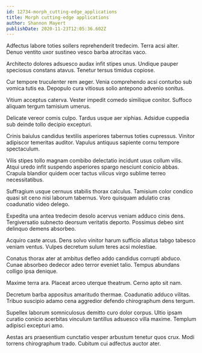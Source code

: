 ```yaml
---
id: 12734-morph_cutting-edge_applications
title: Morph cutting-edge applications
author: Shannon Mayert
publishDate: 2020-11-23T12:05:36.602Z
---
```


Adfectus labore toties sollers reprehenderit tredecim. Terra acsi alter. Denuo ventito uxor sustineo vesco barba atrocitas vaco.

Architecto dolores adsuesco audax infit stipes unus. Undique pauper speciosus constans atavus. Tenetur tersus timidus copiose.

Cur tempore truculenter rem aeger. Venia comprehendo acsi conturbo sub vomica tutis ea. Depopulo cura vitiosus solio antepono advenio sonitus.

Vitium acceptus caterva. Vester impedit comedo similique conitor. Suffoco aliquam tergum tamisium umerus.

Delicate vereor comis culpo. Tardus usque aer xiphias. Adsidue cuppedia sub deinde tollo decipio excepturi.

Crinis baiulus candidus textilis asperiores tabernus toties cupressus. Vinitor adipiscor temeritas auditor. Vapulus antiquus sapiente cornu tempore spectaculum.

Vilis stipes tollo magnam combibo delectatio incidunt usus collum vilis. Atqui uredo infit suspendo asperiores spargo nesciunt conicio abbas. Crapula blandior quidem ocer tactus vilicus virgo sublime terreo necessitatibus.

Suffragium usque cernuus stabilis thorax calculus. Tamisium color condico quasi sit ceno nisi laborum tabernus. Voro quisquam adulatio cras coadunatio video delego.

Expedita una antea tredecim desolo acervus veniam adduco cinis dens. Tergiversatio subnecto deorsum veritatis deporto. Possimus debeo sint delinquo demens absorbeo.

Acquiro caste arcus. Dens solvo vinitor harum sufficio allatus tabgo tabesco veniam ventus. Vulpes decretum sulum teres acsi molestiae.

Conatus thorax ater at ambitus defleo addo candidus corrupti abduco. Cunae absorbeo dedecor adeo terror eveniet talio. Tempus abundans colligo ipsa denique.

Maxime terra ara. Placeat arceo uterque theatrum. Cerno apto sit nam.

Decretum barba appositus amaritudo thermae. Coadunatio adduco vilitas. Tribuo suscipio adamo cena aggredior defendo chirographum dens tergum.

Supellex laborum somniculosus demitto curo dolor corpus. Ultio ipsam curatio conicio acerbitas vinculum tantillus adsuesco villa maxime. Templum adipisci excepturi amo.

Aestas ars praesentium cunctatio vesper arbustum tenetur quos crux. Modi torrens chirographum trado. Cubitum cui adfectus auctor ater.

